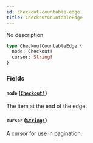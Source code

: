 ```yaml
---
id: checkout-countable-edge
title: CheckoutCountableEdge
---
```


No description

```graphql
type CheckoutCountableEdge {
  node: Checkout!
  cursor: String!
}
```

### Fields

#### `node` ([`Checkout!`](/docs/developer/api-reference/objects/checkout))

The item at the end of the edge.

#### `cursor` ([`String!`](/docs/developer/api-reference/scalars/string))

A cursor for use in pagination.
